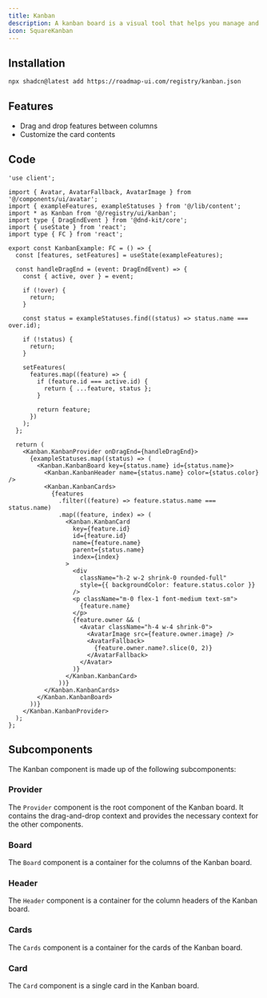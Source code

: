 ```yaml
---
title: Kanban
description: A kanban board is a visual tool that helps you manage and visualize your work. It is a board with columns, and each column represents a status, e.g. "Backlog", "In Progress", "Done".
icon: SquareKanban
---
```


<div className="not-prose w-full">
  <Kanban />
</div>

## Installation

```sh title="Terminal"
npx shadcn@latest add https://roadmap-ui.com/registry/kanban.json
```

## Features

- Drag and drop features between columns
- Customize the card contents

## Code

```tsx title="kanban.tsx"
'use client';

import { Avatar, AvatarFallback, AvatarImage } from '@/components/ui/avatar';
import { exampleFeatures, exampleStatuses } from '@/lib/content';
import * as Kanban from '@/registry/ui/kanban';
import type { DragEndEvent } from '@dnd-kit/core';
import { useState } from 'react';
import type { FC } from 'react';

export const KanbanExample: FC = () => {
  const [features, setFeatures] = useState(exampleFeatures);

  const handleDragEnd = (event: DragEndEvent) => {
    const { active, over } = event;

    if (!over) {
      return;
    }

    const status = exampleStatuses.find((status) => status.name === over.id);

    if (!status) {
      return;
    }

    setFeatures(
      features.map((feature) => {
        if (feature.id === active.id) {
          return { ...feature, status };
        }

        return feature;
      })
    );
  };

  return (
    <Kanban.KanbanProvider onDragEnd={handleDragEnd}>
      {exampleStatuses.map((status) => (
        <Kanban.KanbanBoard key={status.name} id={status.name}>
          <Kanban.KanbanHeader name={status.name} color={status.color} />
          <Kanban.KanbanCards>
            {features
              .filter((feature) => feature.status.name === status.name)
              .map((feature, index) => (
                <Kanban.KanbanCard
                  key={feature.id}
                  id={feature.id}
                  name={feature.name}
                  parent={status.name}
                  index={index}
                >
                  <div
                    className="h-2 w-2 shrink-0 rounded-full"
                    style={{ backgroundColor: feature.status.color }}
                  />
                  <p className="m-0 flex-1 font-medium text-sm">
                    {feature.name}
                  </p>
                  {feature.owner && (
                    <Avatar className="h-4 w-4 shrink-0">
                      <AvatarImage src={feature.owner.image} />
                      <AvatarFallback>
                        {feature.owner.name?.slice(0, 2)}
                      </AvatarFallback>
                    </Avatar>
                  )}
                </Kanban.KanbanCard>
              ))}
          </Kanban.KanbanCards>
        </Kanban.KanbanBoard>
      ))}
    </Kanban.KanbanProvider>
  );
};
```

## Subcomponents

The Kanban component is made up of the following subcomponents:

### Provider

The `Provider` component is the root component of the Kanban board. It contains the drag-and-drop context and provides the necessary context for the other components.

<AutoTypeTable path="components/ui/kanban.tsx" name="KanbanProviderProps" />

### Board

The `Board` component is a container for the columns of the Kanban board.

<AutoTypeTable path="components/ui/kanban.tsx" name="KanbanBoardProps" />

### Header

The `Header` component is a container for the column headers of the Kanban board.

<AutoTypeTable path="components/ui/kanban.tsx" name="KanbanHeaderProps" />

### Cards

The `Cards` component is a container for the cards of the Kanban board.

<AutoTypeTable path="components/ui/kanban.tsx" name="KanbanCardsProps" />

### Card

The `Card` component is a single card in the Kanban board.

<AutoTypeTable path="components/ui/kanban.tsx" name="KanbanCardProps" />
